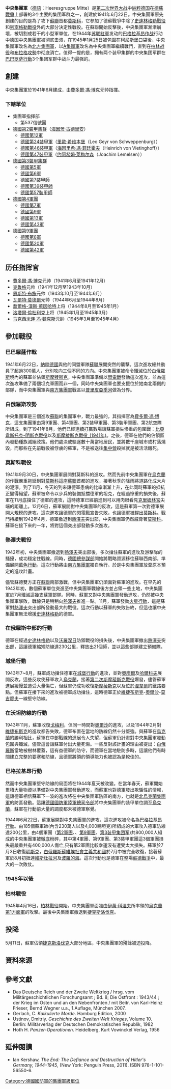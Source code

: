 {{More footnotes|date=c}}
{{noteTA
|1=zh-hans:集团军群; zh-hant:集團軍;
|2=zh-hans:集团军; zh-hant:軍團;
}}

'''中央集團軍'''（[[德語|德語]]：Heeresgruppe Mitte）是[[第二次世界大战|第二次世界大战]]中[[納粹德国|納粹德国]]在[[德蘇戰爭|德蘇戰爭]]上部署的3个主要的集团军群之一，創建於1941年6月22日。中央集團軍原先創建的目的是為了攻下[[蘇聯|蘇聯]]首都[[莫斯科|莫斯科]]，它参加了德蘇戰爭中除了[[史達林格勒戰役|史達林格勒戰役]]和[[列寧格勒戰役|列寧格勒戰役]]外的大部分決定性戰役。在蘇聯開始反擊後，中央集團軍漸漸崩壞，被切割成若干的小型軍單位，在1944年[[苏联紅軍|苏联紅軍]]发动的[[巴格拉基昂作战|巴格拉基昂作战]]行动中德国中央集團軍被彻底击溃，在1945年1月25日被包圍在[[柯尼斯堡|柯尼斯堡]]口袋後，中央集團軍改名為[[北方集團軍|北方集團軍]]，以[[A集團軍|A集團軍]]改名為中央集團軍繼續戰鬥，直到在[[柏林战役|柏林战役]]和[[布拉格攻勢|布拉格攻勢]]中彻底消亡。值得一提的是，拥有两个装甲集群的中央集团军群在[[巴巴罗萨行動|巴巴罗萨行動]]3个集团军群中战斗力最强的。

==創建==
中央集團軍於1941年6月建成，由[[費多爾·馮·博克|費多爾·馮·博克]]元帅指揮。
===下轄單位===
*集團軍指揮部
**第537信號團
*[[德國國防軍第2裝甲集團軍|德國第2裝甲集群]]（[[海因茨·古德里安|海因茨·古德里安]]）
**[[德國第12軍|德國第12軍]]
**[[德國第24裝甲軍|德國第24裝甲軍]]（[[里歐·希维本堡|里歐·希维本堡]]（Leo Geyr von Schweppenburg））
**[[德國第46裝甲軍|德國第46裝甲軍]]（[[海因里希·馮·菲廷霍夫|海因里希·馮·菲廷霍夫]]（Heinrich von Vietinghoff））
**[[德國第47裝甲軍|德國第47裝甲軍]]（[[约阿希姆·莱梅尔森|约阿希姆·莱梅尔森]]（Joachim Lemelsen））
*[[德国国防军第3装甲集团军|德國第3裝甲集群]]
**[[德國第5軍|德國第5軍]]
**[[德國第6軍|德國第6軍]]
**德國[[第7裝甲師_(德國)|第7裝甲師]]
**[[德國第39裝甲師|德國第39裝甲師]]
**[[德國第57裝甲師|德國第57裝甲師]]
*[[德國第4軍團|德國第4軍團]]
**[[德國第7軍|德國第7軍]]
**[[德國第9軍|德國第9軍]]
**[[德國第13軍|德國第13軍]]
**[[德國第43軍|德國第43軍]]
*[[德國第9軍團|德國第9軍團]]
**[[德國第8軍|德國第8軍]]
**[[德國第20軍|德國第20軍]]
**[[德國第42軍|德國第42軍]]

==历任指挥官==
*[[費多爾·馮·博克|費多爾·馮·博克]]元帅（1941年6月至1941年12月）
*[[克鲁格|克鲁格]]元帅（1941年12月至1943年10月）
*[[恩斯特·布施|恩斯特·布施]]元帅（1943年10月至1944年6月）
*[[瓦爾特·莫德爾|瓦爾特·莫德爾]]元帅（1944年6月至1944年8月）
*[[喬爾格-漢斯·萊因哈特|喬爾格-漢斯·萊因哈特]]上将（1944年8月至1945年1月）
*[[洛塔爾·倫杜利克|洛塔爾·倫杜利克]]上将（1945年1月至1945年3月）
*[[马克西米连·冯·魏克斯|马克西米连·冯·魏克斯]]元帥（1945年3月至1945年4月）

==參加戰役==
===巴巴羅薩作戰===
1941年6月22日，[[納粹德國|納粹德國]]與他的同盟軍隊[[蘇聯|蘇聯]]展開突然的襲擊。這次進攻總共動員了超過300萬人，分別攻向三個不同的方向。中央集團軍被命令殲滅位於[[白俄羅斯|白俄羅斯]]境內的蘇軍並佔領[[斯摩稜斯克|斯摩稜斯克]]。中央集團軍準備以[[閃電戰|閃電戰]]發動這次進攻，並為這次進攻準備了兩個坦克軍團而非一個，同時中央集團軍也要支援位於她南北兩側的部隊，而中央集團軍與[[南方集團軍|南方集團軍]]戰區以[[普里皮亞季河|普里皮亞季河]]做為分界。

===白俄羅斯攻勢===
中央集團軍是三個進攻[[蘇聯|蘇聯]]的集團軍中，戰力最強的，其指揮官為[[費多爾·馮·博克|費多爾·馮·博克]]，這支集團軍由第9軍團、第4軍團、第2裝甲軍團、第3裝甲軍團、第2航空隊所組成。到了1941年8月，他們已經連續打贏數場讓蘇軍損失慘重的包圍戰：[[比亞韋斯托克-明斯克戰役|比亞韋斯托克-明斯克戰役]]以及[[斯摩棱斯克戰役_(1941年)|斯摩棱斯克戰役_(1941年)]]。之後，德軍在他們的佔領區內發動種族滅絕政策。他們處決或驅逐數十萬當地居民，並將數千座城市或村落燒毀，而那些在先前戰役被俘虜的蘇軍，不是被送往[[集中營|集中營]]殺掉就是被活活餓死。

===莫斯科戰役===
1941年9月30日，中央集團軍展開對莫斯科的進攻。然而先前中央集團軍在[[烏克蘭|烏克蘭]]的作戰嚴重拖延到對[[莫斯科|莫斯科]]這座[[蘇聯|蘇聯]]首都的進攻，接著秋季的降雨將道路化成大片的泥濘。到了11月，冬天的到來讓德軍患病的比率漸漸上升，在此同時蘇軍的抵抗正變得絕望，蘇軍被命令以步兵的裝備抵擋德軍的坦克，在經過慘重的損失後，蘇軍在11月底擋住了德軍的進攻，這時德軍已經前進到可以用肉眼看見[[克里姆林宮|克里姆林宮]]尖端的距離上。12月6日，蘇軍展開對中央集團軍的反攻，這是蘇軍第一次對德軍展開大規模的進攻。這次進攻讓德軍的閃電戰宣告失敗，也讓德軍被趕出[[莫斯科|莫斯科]]。戰鬥持續到1942年4月，德軍撤退到[[熱澤夫|熱澤夫]]突出部，中央集團軍仍然威脅著[[莫斯科|莫斯科]]。蘇軍在接下來的一年，將對這個突出部發動多次進攻。

===熱澤夫戰役===
1942年初，中央集團軍撤退到[[熱澤夫|熱澤夫]]突出部後，多次擋住蘇軍的進攻及游擊隊的騷擾，成功穩定住戰線。同時，[[OKW|德國總參謀部]]開始將戰略資源移往蘇聯西南部，準備展開[[藍色行動|藍色行動]]。這次行動將由[[南方集團軍|南方集團軍]]獨自執行。於是中央集團軍放棄原本預定的進攻計畫。

儘管蘇德雙方正在[[蘇聯|蘇聯]]南部激戰，但中央集團軍仍須面對蘇軍的進攻。在早先的1942年初，數個蘇軍單位突進至中央集團軍戰線後方並占領一些土地，中央集團軍於7月殲滅這幾支蘇軍部隊。同時，蘇軍又對中央集團軍發動進攻，仍然被中央集團軍擊敗，戰線只是稍稍向[[熱澤夫|熱澤夫]]推進一點。11月，蘇軍發動[[火星行動|火星行動]]，這是蘇軍對[[熱澤夫|熱澤夫]]突出部所發動最大的戰役。這次行動以蘇軍的失敗告終，但這也讓中央集團軍無法增援[[史達林格勒戰役|史達林格勒]]的德軍。

===在俄羅斯中部的行動===
德軍在經過[[史達林格勒|史達林格勒]]以及[[沃羅涅日|沃羅涅日]]防禦戰役的損失後，中央集團軍撤出[[熱澤夫|熱澤夫]]突出部，這讓德軍縮短防線達230公里，釋放出21個師，並以這些部隊建立預備隊。

===城堡行動===
1943年7~8月，蘇軍成功擋住德軍在[[庫爾斯克戰役|城堡行動]]的進攻，並對[[奧廖爾|奧廖爾]]及[[哈爾科夫|哈爾科夫]]展開反攻，這些反攻使蘇軍攻入[[烏克蘭|烏克蘭]]，接著[[斯摩棱斯克戰役_(1943年)|第二次斯摩稜斯克戰役]]爆發，儘管蘇軍進展緩慢並遭受大量傷亡，但蘇軍仍成功收復[[斯摩稜斯克|斯摩稜斯克]]以及位於[[涅韋爾|涅韋爾]]的鐵路要點。但蘇軍在接下來的進攻被德軍成功擋住，這時德軍正於[[維捷布斯克|維捷布斯克]]-[[奧爾沙|奧爾沙]]-[[莫吉廖夫|莫吉廖夫]]一線堅守防線。

===在沃坦防線的行動===
1943年11月，蘇軍收復[[戈梅利|戈梅利]]，但同一時間對[[奧爾沙|奧爾沙]]的進攻，以及1944年2月對[[維捷布斯克|維捷布斯克]]的進攻都告失敗，德軍布置在當地的防線仍然十分堅強。與蘇軍在[[烏克蘭|烏克蘭]]的勝利相比，蘇軍在中部戰線的進展令人失望，但蘇軍仍計畫對中央集團軍發動包圍與殲滅，儘管這會讓蘇軍付出大量死傷。一些反對該計畫的理由被提出：[[白俄羅斯|白俄羅斯]]當地被樹林覆蓋，這有益德軍的防守，而德軍在當地駐防多時，這讓他們有時間建立完整的要塞和防線，且德軍將領的領導能力也被認為是較佳的。

===巴格拉基昂行動===
然而中央集團軍堅守防線的局面將在1944年夏天被改變。在當年春天，蘇軍開始累積大量物資以準備對中央集團軍發動進攻，而蘇軍也對德軍發出欺騙性的情報，這讓德軍相信蘇軍下一波的進攻將在中央集團軍防區的南方，也就是[[北乌克兰集团军群|北烏克蘭集團軍]]的防區發動。這讓[[德國國防軍陸軍總司令部|德國國防軍陸軍總司令部]]將中央集團軍的裝甲單位調至[[烏克蘭|烏克蘭]]，蘇軍在行動前大量的調度都未被德軍察覺。

1944年6月22日，蘇軍展開對中央集團軍的進攻，這次進攻被命名為[[巴格拉基昂行動|巴格拉基昂行動]]。由185個蘇軍師(內含230萬人以及4,000輛坦克)所組成的大軍攻入德軍防線達200公里，由4個軍團（[[德國第2軍團|第2軍團]]、{{Tsl|en|4th Army (Wehrmacht)|德國第4軍團|第4軍團}}、[[第9軍團|第9軍團]]、[[德国国防军第3装甲集团军|第3装甲集团军]])共800,000人組成的中央集團軍被徹底粉碎，其中第4軍團、第9軍團、第3裝甲軍團這3個軍團損失最嚴重共有400,000人傷亡,只有第2軍團比較幸運沒有遭受太大損失。蘇軍於7月3日收復[[明斯克|明斯克]]，[[白俄羅斯蘇維埃社會主義共和國|白俄羅斯蘇維埃社會主義共和國]]於7月中被完全收復，接著蘇軍於8月初抵達[[維斯杜拉河|維斯杜拉河]]及[[波羅的海|波羅的海]]。這次行動也是德軍在整場[[蘇德戰爭|蘇德戰爭]]中，最大的一次敗仗。

===1945年以後===

===柏林戰役===
1945年4月16日，[[柏林戰役|柏林戰役]]開始。中央集團軍面臨由[[伊萬·科涅夫|伊萬·科涅夫]]所率領的[[烏克蘭第1方面軍|烏克蘭第1方面軍]]的攻擊。最後中央集團軍撤退到[[捷克斯洛伐克|捷克斯洛伐克]]。

==投降==
5月11日，蘇軍佔領[[捷克斯洛伐克|捷克斯洛伐克]]大部分地區，中央集團軍的殘餘被迫投降。

==資料來源==
{{reflist}}

==參考文獻==
{{refbegin}}
* Das Deutsche Reich und der Zweite Weltkrieg / hrsg. vom Militärgeschichtlichen Forschungsamt ; Bd. 8; Die Ostfront : 1943/44 ; der Krieg im Osten und an den Nebenfronten / mit Beitr. von Karl-Heinz Frieser, Bernd Wegner u.a., 1.Auflage, München 2007.
* Gerlach, C. ''Kalkulierte Morde''. Hamburg Edition, 2000
* Ustinov, Dmitriy. ''Geschichte des Zweiten Welt Krieges'', Volume 10. Berlin: Militärverlag der Deutschen Demokratischen Republik, 1982
* Hoth H. ''Panzer-Operationen''. Heidelberg, Kurt Vowinckel Verlag, 1956
{{refend}}

==延伸閱讀==
{{refbegin}}
*Ian Kershaw, ''The End: The Defiance and Destruction of Hitler's Germany, 1944-1945'', (New York: Penguin Press, 2011).  ISBN 978-1-101-56550-6.
{{refend}}

{{二战中德国的集团军群}}
[[Category:德國國防軍的集團軍級單位|Category:德國國防軍的集團軍級單位]]